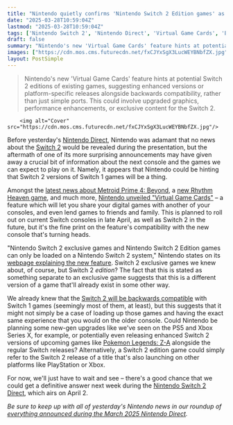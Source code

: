```yaml
---
title: "Nintendo quietly confirms 'Nintendo Switch 2 Edition games' as a separate thing to console exclusives following Virtual Game Cards' big reveal"
date: "2025-03-28T10:59:04Z"
lastmod: "2025-03-28T10:59:04Z"
tags: ['Nintendo Switch 2', 'Nintendo Direct', 'Virtual Game Cards', 'Backwards Compatibility', 'Game Upgrades', 'Metroid Prime 4', 'Rhythm Heaven', 'Nintendo Switch']
draft: false
summary: "Nintendo's new 'Virtual Game Cards' feature hints at potential Switch 2 editions of existing games, suggesting enhanced versions or platform-specific releases alongside backwards compatibility, rather than just simple ports.  This could involve upgraded graphics, performance enhancements, or exclusive content for the Switch 2."
images: ["https://cdn.mos.cms.futurecdn.net/fxCJYxSgX3LucWEYBNbfZX.jpg"]
layout: PostSimple
---
```

> Nintendo's new 'Virtual Game Cards' feature hints at potential Switch 2 editions of existing games, suggesting enhanced versions or platform-specific releases alongside backwards compatibility, rather than just simple ports.  This could involve upgraded graphics, performance enhancements, or exclusive content for the Switch 2.


        <img alt="Cover" src="https://cdn.mos.cms.futurecdn.net/fxCJYxSgX3LucWEYBNbfZX.jpg"/>
        
Before yesterday's [Nintendo Direct](https://www.gamesradar.com/tag/nintendo-direct/), Nintendo was adamant that no news about the [<u>Switch 2</u>](https://www.gamesradar.com/nintendo-switch-2-guide/) would be revealed during the presentation, but the aftermath of one of its more surprising announcements may have given away a crucial bit of information about the next console and the games we can expect to play on it. Namely, it appears that Nintendo could be hinting that Switch 2 versions of Switch 1 games will be a thing.

Amongst the [<u>latest news about Metroid Prime 4: Beyond</u>](https://www.gamesradar.com/games/metroid/our-best-look-at-metroid-prime-4-yet-shows-samus-with-a-new-suit-and-some-psychic-abilities-but-were-still-staring-down-a-2025-placeholder/), a [<u>new Rhythm Heaven game</u>](https://www.gamesradar.com/games/action/rhythm-heaven-groove-has-one-of-nintendos-longest-suffering-fandoms-absolutely-feasting-after-10-years-we-finally-won/), and much more, [<u>Nintendo unveiled "Virtual Game Cards"</u>](https://www.gamesradar.com/games/preparing-for-the-switch-2-nintendo-announces-virtual-game-cards-you-can-move-between-consoles-and-loan-to-friends-for-up-to-2-weeks/) – a feature which will let you share your digital games with another of your consoles, and even lend games to friends and family. This is planned to roll out on current Switch consoles in late April, as well as Switch 2 in the future, but it's the fine print on the feature's compatibility with the new console that's turning heads.

"Nintendo Switch 2 exclusive games and Nintendo Switch 2 Edition games can only be loaded on a Nintendo Switch 2 system," Nintendo states on its [<u>webpage explaining the new feature</u>](https://www.nintendo.com/us/gaming-systems/virtual-game-cards/). Switch 2 exclusive games we knew about, of course, but Switch 2 *edition*? The fact that this is stated as something separate to an exclusive game suggests that this is a different version of a game that'll already exist in some other way.

We already knew that the [<u>Switch 2 will be backwards compatible</u>](https://www.gamesradar.com/platforms/nintendo-switch/nintendo-switch-2-backwards-compatibility-explained/) with Switch 1 games (seemingly most of them, at least), but this suggests that it might not simply be a case of loading up those games and having the exact same experience that you would on the older console. Could Nintendo be planning some new-gen upgrades like we've seen on the PS5 and Xbox Series X, for example, or potentially even releasing enhanced Switch 2 versions of upcoming games like [Pokemon Legends: Z-A](https://www.gamesradar.com/pokemon-legends-z-a-guide/) alongside the regular Switch releases? Alternatively, a Switch 2 edition game could simply refer to the Switch 2 release of a title that's also launching on other platforms like PlayStation or Xbox.

For now, we'll just have to wait and see – there's a good chance that we could get a definitive answer next week during the [<u>Nintendo Switch 2 Direct</u>](https://www.gamesradar.com/games/nintendo-direct-switch-2-april-2025-guide/), which airs on April 2.

*Be sure to keep up with all of yesterday's Nintendo news in our roundup of *[<u><em>everything announced during the March 2025 Nintendo Direct</em></u>](https://www.gamesradar.com/news/live/nintendo-direct-march-2025-everything-announced/)*.*
        